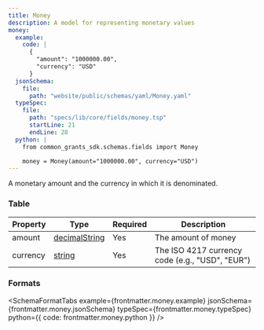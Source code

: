 ```yaml
---
title: Money
description: A model for representing monetary values
money:
  example:
    code: |
      {
        "amount": "1000000.00",
        "currency": "USD"
      }
  jsonSchema:
    file: 
      path: "website/public/schemas/yaml/Money.yaml"
  typeSpec:
    file:
      path: "specs/lib/core/fields/money.tsp"
      startLine: 21
      endLine: 28
  python: |
    from common_grants_sdk.schemas.fields import Money

    money = Money(amount="1000000.00", currency="USD")
---
```



A monetary amount and the currency in which it is denominated.

### Table

| Property | Type                                                   | Required | Description                                     |
| -------- | ------------------------------------------------------ | -------- | ----------------------------------------------- |
| amount   | [decimalString](/protocol/types/numeric#decimalstring) | Yes      | The amount of money                             |
| currency | [string](/protocol/types/string#string)                | Yes      | The ISO 4217 currency code (e.g., "USD", "EUR") |

### Formats

<SchemaFormatTabs
  example={frontmatter.money.example}
  jsonSchema={frontmatter.money.jsonSchema}
  typeSpec={frontmatter.money.typeSpec}
  python={{ code: frontmatter.money.python }}
/>
